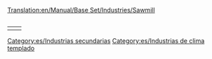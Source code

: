 [[Translation:en/Manual/Base Set/Industries/Sawmill]]
<table align="right"><tr valign="top"><td>

{{es/Industrias| nombre=Aserradero (clima templado)
| imagen=en/Sawmill.png| climas=[[es/Manual/Clima|Templado]]
| acepta=[[es/Manual/Base Set/Cargos/Madera|Madera]]
| produce=[[es/Manual/Base Set/Cargos/Mercancías|Mercancías]]
| notas=En inglés tiene dos nombres: '[[en/Manual/Base Set/Industries/Sawmill]]' en el clima templado y '[[en/Manual/Base Set/Industries/Lumber Mill]]' en el clima subtropical.
}}</td>
<td>
{{es/Industrias| nombre=Aserradero (clima subtropical)
| imagen=en/Lumbermill.png| climas=[[es/Manual/Clima|subtropical]]
| acepta=Nada
| produce=[[es/Manual/Base Set/Cargos/Madera|Madera]]
| notas=No se genera ni se construye automáticamente, sino que debe de ser fundada (construida) por el jugador. Debe situarse en zonas con [[es/Árboles de tipo 4|árboles de tipo 4]] (Selva), donde talará los árboles situados dentro de un área determinada. Una vez que todos los árboles en esta área sean talados, la producción se reducirá a 0. Como resultado, normalmente es necesaria la plantación de árboles para mantener esta industria.
}}</td></tr></table>

[[Category:es/Industrias secundarias]]
[[Category:es/Industrias de clima templado]]